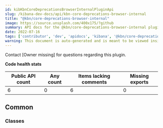 ```yaml
---
id: kibKbnCoreDeprecationsBrowserInternalPluginApi
slug: /kibana-dev-docs/api/kbn-core-deprecations-browser-internal
title: "@kbn/core-deprecations-browser-internal"
image: https://source.unsplash.com/400x175/?github
summary: API docs for the @kbn/core-deprecations-browser-internal plugin
date: 2022-07-16
tags: ['contributor', 'dev', 'apidocs', 'kibana', '@kbn/core-deprecations-browser-internal']
warning: This document is auto-generated and is meant to be viewed inside our experimental, new docs system. Reach out in #docs-engineering for more info.
---
```




Contact [Owner missing] for questions regarding this plugin.

**Code health stats**

| Public API count  | Any count | Items lacking comments | Missing exports |
|-------------------|-----------|------------------------|-----------------|
| 6 | 0 | 6 | 0 |

## Common

### Classes
<DocDefinitionList data={kbnCoreDeprecationsBrowserInternalObj.common.classes}/>

